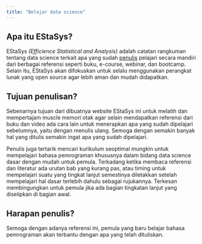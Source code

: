 ```yaml
---
title: "Belajar data science"
---
```


## Apa itu EStaSys?

EStaSys *(Efficience Statistical and Analysis)* adalah catatan rangkuman tentang data science terkait apa yang sudah [penulis] pelajari secara mandiri dari berbagai referensi seperti buku, e-course, webinar, dan bootcamp. Selain itu, EStaSys akan difokuskan untuk selalu menggunakan perangkat lunak yang open source agar lebih aman dan mudah didapatkan.

## Tujuan penulisan?

Sebenarnya tujuan dari dibuatnya website EStaSys ini untuk melatih dan mempertajam muscle memori otak agar selain mendapatkan referensi dari buku dan video ada cara lain untuk menerapkan apa yang sudah dipelajari sebelumnya, yaitu dengan menulis ulang.
Semoga dengan semakin banyak hal yang ditulis semakin ingat apa yang sudah dipelajari.

Penulis juga tertarik mencari kurikulum seoptimal mungkin untuk mempelajari bahasa pemrograman khususnya dalam bidang data science dasar dengan mudah untuk pemula.
Terkadang ketika membaca referensi dan literatur ada urutan bab yang kurang pas, atau timing untuk mempelajari suatu yang tingkat lanjut semestinya diletakkan setelah mempelajari hal dasar terlebih dahulu sebagai rujukannya.
Terkesan membingungkan untuk pemula jika ada bagian tingkatan lanjut yang diselipkan di bagian awal.

## Harapan penulis?

Semoga dengan adanya referensi ini, pemula yang baru belajar bahasa pemrograman akan terbantu dengan apa yang telah dituliskan.

[penulis]: https://hervyqa.id
